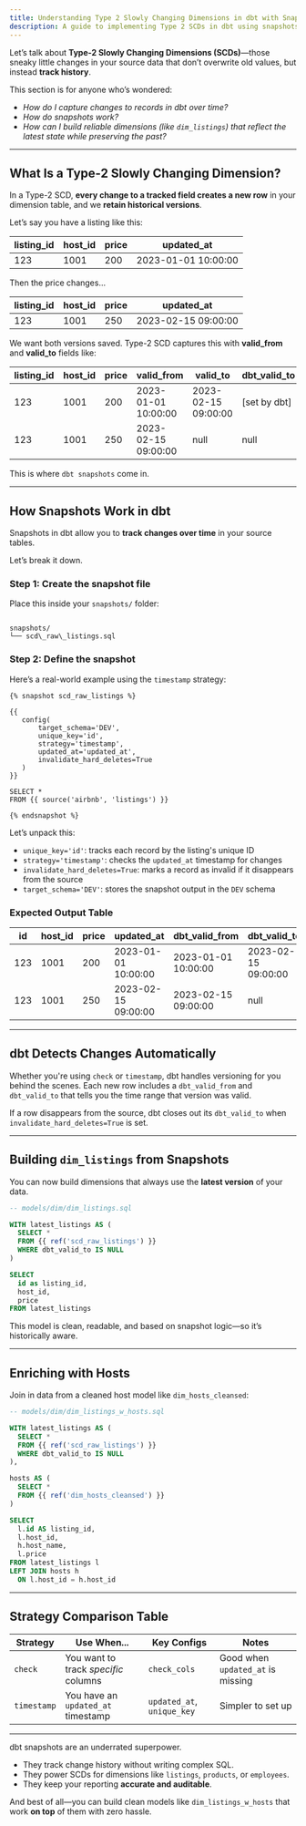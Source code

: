 ```yaml
---
title: Understanding Type 2 Slowly Changing Dimensions in dbt with Snapshots
description: A guide to implementing Type 2 SCDs in dbt using snapshots
---
```



Let’s talk about **Type-2 Slowly Changing Dimensions (SCDs)**—those sneaky little changes in your source data that don’t overwrite old values, but instead **track history**.

This section is for anyone who’s wondered:
- *How do I capture changes to records in dbt over time?*
- *How do snapshots work?*
- *How can I build reliable dimensions (like `dim_listings`) that reflect the latest state while preserving the past?*

---

## What Is a Type-2 Slowly Changing Dimension?

In a Type-2 SCD, **every change to a tracked field creates a new row** in your dimension table, and we **retain historical versions**.

Let’s say you have a listing like this:

| listing_id | host_id | price | updated_at         |
|------------|---------|-------|--------------------|
| 123        | 1001    | 200   | 2023-01-01 10:00:00 |

Then the price changes...

| listing_id | host_id | price | updated_at         |
|------------|---------|-------|--------------------|
| 123        | 1001    | 250   | 2023-02-15 09:00:00 |

We want both versions saved. Type-2 SCD captures this with **valid_from** and **valid_to** fields like:

| listing_id | host_id | price | valid_from         | valid_to           | dbt_valid_to |
|------------|---------|-------|--------------------|--------------------|--------------|
| 123        | 1001    | 200   | 2023-01-01 10:00:00 | 2023-02-15 09:00:00 | [set by dbt] |
| 123        | 1001    | 250   | 2023-02-15 09:00:00 | null               | null         |

This is where `dbt snapshots` come in.

---

##  How Snapshots Work in dbt

Snapshots in dbt allow you to **track changes over time** in your source tables.

Let’s break it down.

### Step 1: Create the snapshot file

Place this inside your `snapshots/` folder:

```

snapshots/
└── scd\_raw\_listings.sql

````

### Step 2: Define the snapshot

Here’s a real-world example using the `timestamp` strategy:

```jinja
{% snapshot scd_raw_listings %} 

{{
   config(
       target_schema='DEV',
       unique_key='id',
       strategy='timestamp',
       updated_at='updated_at',
       invalidate_hard_deletes=True
   )
}}

SELECT * 
FROM {{ source('airbnb', 'listings') }}

{% endsnapshot %}
````

Let’s unpack this:

* `unique_key='id'`: tracks each record by the listing's unique ID
* `strategy='timestamp'`: checks the `updated_at` timestamp for changes
* `invalidate_hard_deletes=True`: marks a record as invalid if it disappears from the source
* `target_schema='DEV'`: stores the snapshot output in the `DEV` schema

### Expected Output Table

| id  | host\_id | price | updated\_at         | dbt\_valid\_from    | dbt\_valid\_to      |
| --- | -------- | ----- | ------------------- | ------------------- | ------------------- |
| 123 | 1001     | 200   | 2023-01-01 10:00:00 | 2023-01-01 10:00:00 | 2023-02-15 09:00:00 |
| 123 | 1001     | 250   | 2023-02-15 09:00:00 | 2023-02-15 09:00:00 | null                |

---

##  dbt Detects Changes Automatically

Whether you're using `check` or `timestamp`, dbt handles versioning for you behind the scenes. Each new row includes a `dbt_valid_from` and `dbt_valid_to` that tells you the time range that version was valid.

If a row disappears from the source, dbt closes out its `dbt_valid_to` when `invalidate_hard_deletes=True` is set.

---

##  Building `dim_listings` from Snapshots

You can now build dimensions that always use the **latest version** of your data.

```sql
-- models/dim/dim_listings.sql

WITH latest_listings AS (
  SELECT *
  FROM {{ ref('scd_raw_listings') }}
  WHERE dbt_valid_to IS NULL
)

SELECT
  id as listing_id,
  host_id,
  price
FROM latest_listings
```

This model is clean, readable, and based on snapshot logic—so it’s historically aware.

---

##  Enriching with Hosts

Join in data from a cleaned host model like `dim_hosts_cleansed`:

```sql
-- models/dim/dim_listings_w_hosts.sql

WITH latest_listings AS (
  SELECT *
  FROM {{ ref('scd_raw_listings') }}
  WHERE dbt_valid_to IS NULL
),

hosts AS (
  SELECT *
  FROM {{ ref('dim_hosts_cleansed') }}
)

SELECT
  l.id AS listing_id,
  l.host_id,
  h.host_name,
  l.price
FROM latest_listings l
LEFT JOIN hosts h
  ON l.host_id = h.host_id
```

---

##  Strategy Comparison Table

| Strategy    | Use When...                          | Key Configs                | Notes                             |
| ----------- | ------------------------------------ | -------------------------- | --------------------------------- |
| `check`     | You want to track *specific* columns | `check_cols`               | Good when `updated_at` is missing |
| `timestamp` | You have an `updated_at` timestamp   | `updated_at`, `unique_key` | Simpler to set up                 |

---


dbt snapshots are an underrated superpower.

* They track change history without writing complex SQL.
* They power SCDs for dimensions like `listings`, `products`, or `employees`.
* They keep your reporting **accurate and auditable**.

And best of all—you can build clean models like `dim_listings_w_hosts` that work **on top** of them with zero hassle.


